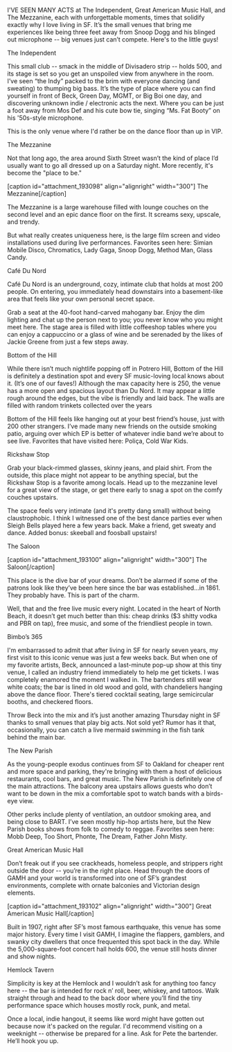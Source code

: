 

I'VE SEEN MANY ACTS at The Independent, Great American Music Hall, and The Mezzanine, each with unforgettable moments, times that solidify exactly why I love living in SF. It’s the small venues that bring me experiences like being three feet away from Snoop Dogg and his blinged out microphone -- big venues just can’t compete. Here's to the little guys!
 
The Independent

This small club -- smack in the middle of Divisadero strip -- holds 500, and its stage is set so you get an unspoiled view from anywhere in the room. I’ve seen “the Indy” packed to the brim with everyone dancing (and sweating) to thumping big bass. It’s the type of place where you can find yourself in front of Beck, Green Day, MGMT, or Big Boi one day, and discovering unknown indie / electronic acts the next. Where you can be just a foot away from Mos Def and his cute bow tie, singing “Ms. Fat Booty” on his '50s-style microphone.

This is the only venue where I'd rather be on the dance floor than up in VIP.
 
The Mezzanine

Not that long ago, the area around Sixth Street wasn’t the kind of place I’d usually want to go all dressed up on a Saturday night. More recently, it's become the "place to be."

[caption id="attachment_193098" align="alignright" width="300"] The Mezzanine[/caption]

The Mezzanine is a large warehouse filled with lounge couches on the second level and an epic dance floor on the first. It screams sexy, upscale, and trendy.

But what really creates uniqueness here, is the large film screen and video installations used during live performances. Favorites seen here: Simian Mobile Disco, Chromatics, Lady Gaga, Snoop Dogg, Method Man, Glass Candy.
 
Café Du Nord

Café Du Nord is an underground, cozy, intimate club that holds at most 200 people. On entering, you immediately head downstairs into a basement-like area that feels like your own personal secret space. 

Grab a seat at the 40-foot hand-carved mahogany bar. Enjoy the dim lighting and chat up the person next to you; you never know who you might meet here. The stage area is filled with little coffeeshop tables where you can enjoy a cappuccino or a glass of wine and be serenaded by the likes of Jackie Greene from just a few steps away.
 
Bottom of the Hill

While there isn’t much nightlife popping off in Potrero Hill, Bottom of the Hill is definitely a destination spot and every SF music-loving local knows about it. (It’s one of our faves!) Although the max capacity here is 250, the venue has a more open and spacious layout than Du Nord. It may appear a little rough around the edges, but the vibe is friendly and laid back. The walls are filled with random trinkets collected over the years

Bottom of the Hill feels like hanging out at your best friend’s house, just with 200 other strangers. I’ve made many new friends on the outside smoking patio, arguing over which EP is better of whatever indie band we’re about to see live. Favorites that have visited here: Poliça, Cold War Kids.
 
Rickshaw Stop

Grab your black-rimmed glasses, skinny jeans, and plaid shirt. From the outside, this place might not appear to be anything special, but the Rickshaw Stop is a favorite among locals. Head up to the mezzanine level for a great view of the stage, or get there early to snag a spot on the comfy couches upstairs. 

The space feels very intimate (and it's pretty dang small) without being claustrophobic. I think I witnessed one of the best dance parties ever when Sleigh Bells played here a few years back. Make a friend, get sweaty and dance. Added bonus: skeeball and foosball upstairs!

The Saloon

[caption id="attachment_193100" align="alignright" width="300"] The Saloon[/caption]

This place is the dive bar of your dreams. Don’t be alarmed if some of the patrons look like they’ve been here since the bar was established...in 1861. They probably have. This is part of the charm.

Well, that and the free live music every night. Located in the heart of North Beach, it doesn’t get much better than this: cheap drinks ($3 shitty vodka and PBR on tap), free music, and some of the friendliest people in town.
 
Bimbo’s 365

I'm embarrassed to admit that after living in SF for nearly seven years, my first visit to this iconic venue was just a few weeks back. But when one of my favorite artists, Beck, announced a last-minute pop-up show at this tiny venue, I called an industry friend immediately to help me get tickets. I was completely enamored the moment I walked in. The bartenders still wear white coats; the bar is lined in old wood and gold, with chandeliers hanging above the dance floor. There's tiered cocktail seating, large semicircular booths, and checkered floors.

Throw Beck into the mix and it’s just another amazing Thursday night in SF thanks to small venues that play big acts. Not sold yet? Rumor has it that, occasionally, you can catch a live mermaid swimming in the fish tank behind the main bar.
 
The New Parish

As the young-people exodus continues from SF to Oakland for cheaper rent and more space and parking, they're bringing with them a host of delicious restaurants, cool bars, and great music. The New Parish is definitely one of the main attractions. The balcony area upstairs allows guests who don’t want to be down in the mix a comfortable spot to watch bands with a birds-eye view.

Other perks include plenty of ventilation, an outdoor smoking area, and being close to BART. I’ve seen mostly hip-hop artists here, but the New Parish books shows from folk to comedy to reggae. Favorites seen here: Mobb Deep, Too Short, Phonte, The Dream, Father John Misty.
 
Great American Music Hall

Don’t freak out if you see crackheads, homeless people, and strippers right outside the door -- you’re in the right place. Head through the doors of GAMH and your world is transformed into one of SF’s grandest environments, complete with ornate balconies and Victorian design elements.

[caption id="attachment_193102" align="alignright" width="300"] Great American Music Hall[/caption]

Built in 1907, right after SF’s most famous earthquake, this venue has some major history. Every time I visit GAMH, I imagine the flappers, gamblers, and swanky city dwellers that once frequented this spot back in the day. While the 5,000-square-foot concert hall holds 600, the venue still hosts dinner and show nights.
 
Hemlock Tavern

Simplicity is key at the Hemlock and I wouldn’t ask for anything too fancy here -- the bar is intended for rock n’ roll, beer, whiskey, and tattoos. Walk straight through and head to the back door where you’ll find the tiny performance space which houses mostly rock, punk, and metal. 

Once a local, indie hangout, it seems like word might have gotten out because now it's packed on the regular. I'd recommend visiting on a weeknight -- otherwise be prepared for a line. Ask for Pete the bartender. He’ll hook you up. 